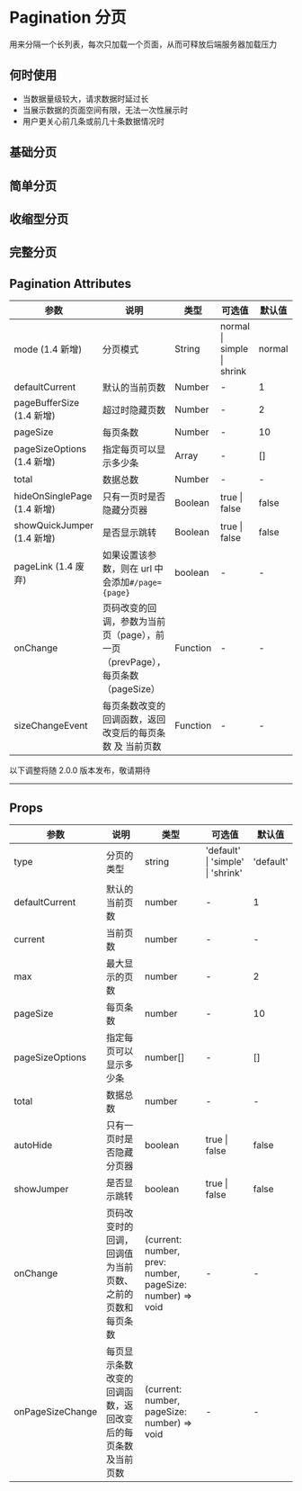 # Pagination 分页

用来分隔一个长列表，每次只加载一个页面，从而可释放后端服务器加载压力

## 何时使用

- 当数据量级较大，请求数据时延过长
- 当展示数据的页面空间有限，无法一次性展示时
- 用户更关心前几条或前几十条数据情况时

## 基础分页


<DemoBase />

## 简单分页


<DemoEasy />

## 收缩型分页


<DemoShrink />

## 完整分页


<DemoIntack />

## Pagination Attributes

| 参数                        | 说明                                                                           | 类型     | 可选值                     | 默认值 |
| --------------------------- | ------------------------------------------------------------------------------ | -------- | -------------------------- | ------ |
| mode (1.4 新增)             | 分页模式                                                                       | String   | normal \| simple \| shrink | normal |
| defaultCurrent              | 默认的当前页数                                                                 | Number   | -                          | 1      |
| pageBufferSize (1.4 新增)   | 超过时隐藏页数                                                                 | Number   | -                          | 2      |
| pageSize                    | 每页条数                                                                       | Number   | -                          | 10     |
| pageSizeOptions (1.4 新增)  | 指定每页可以显示多少条                                                         | Array    | -                          | []     |
| total                       | 数据总数                                                                       | Number   | -                          | -      |
| hideOnSinglePage (1.4 新增) | 只有一页时是否隐藏分页器                                                       | Boolean  | true \| false              | false  |
| showQuickJumper (1.4 新增)  | 是否显示跳转                                                                   | Boolean  | true \| false              | false  |
| pageLink (1.4 废弃)         | 如果设置该参数，则在 url 中会添加`#/page={page}`                               | boolean  | -                          | -      |
| onChange                    | 页码改变的回调，参数为当前页（page），前一页（prevPage），每页条数（pageSize） | Function | -                          | -      | - |
| sizeChangeEvent             | 每页条数改变的回调函数，返回 改变后的每页条数 及 当前页数                      | Function | -                          | -      | - |

<div style={{ position: 'relative' }}>
  <span
    style={{
      position: 'absolute',
      background: '#fff',
      left: '50%',
      transform: 'translate(-50%, -50%)',
      fontSize: '14px',
      padding: 8,
      color: '#999'
    }}
  >
    以下调整将随 2.0.0 版本发布，敬请期待
  </span>
  <hr style={{ marginTop: 50, marginBottom: 20, border: '0.5px dashed #c8c8c8' }} />
</div>

## Props

| 参数             | 说明                                                       | 类型                                                      | 可选值                            | 默认值    |
| ---------------- | ---------------------------------------------------------- | --------------------------------------------------------- | --------------------------------- | --------- |
| type             | 分页的类型                                                 | string                                                    | 'default' \| 'simple' \| 'shrink' | 'default' |
| defaultCurrent   | 默认的当前页数                                             | number                                                    | -                                 | 1         |
| current          | 当前页数                                                   | number                                                    | -                                 | -         |
| max              | 最大显示的页数                                             | number                                                    | -                                 | 2         |
| pageSize         | 每页条数                                                   | number                                                    | -                                 | 10        |
| pageSizeOptions  | 指定每页可以显示多少条                                     | number[]                                                  | -                                 | []        |
| total            | 数据总数                                                   | number                                                    | -                                 | -         |
| autoHide         | 只有一页时是否隐藏分页器                                   | boolean                                                   | true \| false                     | false     |
| showJumper       | 是否显示跳转                                               | boolean                                                   | true \| false                     | false     |
| onChange         | 页码改变时的回调，回调值为当前页数、之前的页数和每页条数   | (current: number, prev: number, pageSize: number) => void | -                                 | -         | - |
| onPageSizeChange | 每页显示条数改变的回调函数，返回改变后的每页条数及当前页数 | (current: number, pageSize: number) => void               | -                                 | -         | - |
